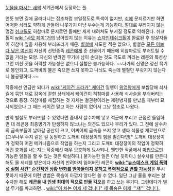 [[눈물을 마시는 새]]의 세계관에서 등장하는 풀.

언뜻 보면 길에 굴러다니는 잡초처럼 보일정도로 특색이 없지만, [[쇠]]에 문지르기만 하면 어떠한 쇠라도 약하게 만들어 나뭇가지 마냥 부수는게 가능하다. 절대로 부러지지 않는 명검 [[쉬크톨]]도 히참마로 문지르면 돌에만 세게 내려쳐도 부서질 정도로 약해진다. 쉬크톨이 [[wiki:"사모 페이"거의]] 남아있지 않는 이유는 [[쇼자인테쉬크톨]]이 완료된 후 암살자들이 히참마 잎을 사용해 부러뜨리기 때문. [[별철]]에 시도한 적은 없으나, 별철은 [[모든 이보다 낮은 여신]]이 자신의 선민종족 [[레콘]]에게 준 선물이기 때문에 히참마로도 부러트릴 수 없을 거라는 모양. 자신의 반려인 무기에 남이 손대는 것도 극도로 꺼리는 레콘의 특성상 그런 미친 짓을 허락할 가능성은 없으니 실험은 불가능하다. ~~나가의 신명은 정신 묶기로 봉인되고, 도깨비의 불은 죽으면 쓰지 못하고 나늬도 죽는데 별철만 부숴지지 않는다니 불공평하다.~~

작중에선 언급만 되다가 [[wiki:"케이건 드라카" 케이건]] 일행이 [[위엄왕]]에게 보쌈당해 쇠사슬에 묶인 채로 감옥에 갇힌 상태에서 케이건이 히참마를 사용해 쇠사슬을 부숴버리는 것으로 등장. 히참마를 채집하는 것 자체는 철권왕이라는 제왕병자를 만났을 때부터 묘사되었으나 그 때는 케이건 말고 아는 사람이 없어서 그냥 잡초로 나왔다.

만약 별철도 부러뜨릴 수 있었다면 즙내서 살수차에 넣고 적군에 뿌리고 근접전 돌입하면 대 레콘용 최종병기가 탄생하지 않느냐는 의견도 있으나 무리가 있다. 그 전에 살수차의 금속부품이 날아갈 공산이 크고, 어찌어찌 금속을 쓰지 않고 생짜 식물성 재료만으로(고무나무 수지 같은 걸 동원하고 도깨비 대장장이의 힘을 빌린다면[* 도깨비 대장장이가 정확히 어떤 메카니즘으로 작업을 하는지 그리고 도깨비 대장장이의 작업이 정확히 어떤 효과를 내는지는 작중에선 매우 모호하게 묘사되나, 웬만한 작품에서 [[마법]]으로만 가능한 일들을 할 수 있는 것은 확실하다.] 불가능한 일은 아닐 듯하다.) 살수차를 만든다 해도 물 세례를 받은데다 자신의 반려마저 잃어버린 레콘이 '''[[wiki:"뉴스데스크 게임 폭력성 실험 사건" 순간적인 상황 변화를 받아들이지 못하고 폭력적으로 변할 가능성]]'''을 무시 못하기 때문에 이런 방법은 목숨이 아깝지 않다면 쓸 수 없다. 일단 그냥 물을 뿌리는 살수차만 해도 '''레콘을 내 인생 최대의 적으로 만들 각오'''를 하고 쓰는 무기다. 그런데다가 별철 무기를 파괴하면... [[wiki:"이 차는 이제 제 겁니다" 제 목숨은 이제 '''쟤''' 겁니다.]]
